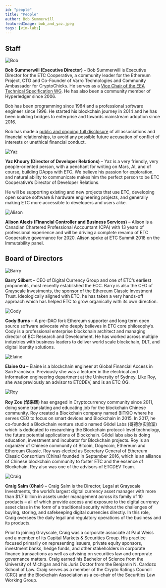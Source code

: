 ```yaml
---
id: "people"
title: "People"
author: Bob Summerwill
featuredImage: bob_and_yaz.jpeg
tags: [vim-labs]
---
```


## Staff

![Bob](/bob-summerwill-bw.png)

**Bob Summerwill (Executive Director)** – Bob Summerwill is Executive Director for the
ETC Cooperative, a community leader for the Ethereum Project, CTO and Co-Founder of
Varro Technologies and Community Ambassador for CryptoChicks.  He serves as a
[Vice Chair of the EEA Technical Specification WG](/posts/2020-03-09-bob-summerwill-joins-eea-technical-spec-wg-as-a-vice-chair).  He has also been a
community member of Hyperledger since 2006.

Bob has been programming since 1984 and a professional software engineer since 1996.  He
started his blockchain journey in 2014 and he has been building bridges to enterprise and
towards mainstream adoption since 2016.

Bob has made a [public and ongoing full disclosure](https://bobsummerwill.com/conflict-of-interests-statement/) of all associations and financial
relationships, to avoid any possible future accusation of conflict of interests or
unethical financial conduct.

![Yaz](/yaz_headshot_bw.jpg)

**Yaz Khoury (Director of Developer Relations)** – Yaz is a very friendly, very
people-oriented person, with a penchant for writing on Mars, AI, and of course,
building DApps with ETC. We believe his passion for exploration, and natural ability
to communicate makes him the perfect person to be ETC Cooperative’s Director of
Developer Relations.

He will be supporting existing and new projects that use ETC, developing open source
software & hardware engineering projects, and generally making ETC more accessible
to developers and users alike.

![Alison](/alison.jpeg)

**Alison Alexis (Financial Controller and Business Services)** – Alison is a Canadian
Chartered Professional Accountant (CPA) with 13 years of professional experience and
will be driving a complete revamp of ETC Cooperative governance for 2020.
Alison spoke at ETC Summit 2018 on the Immutability panel.

## Board of Directors

![Barry](/Barry-Silbert-BW.jpg)

**Barry Silbert** – CEO of Digital Currency Group and one of ETC’s earliest proponents,
most recently established the ECC.  Barry is also the CEO of Grayscale Investments,
the sponsor of the Ethereum Classic Investment Trust.  Ideologically aligned with ETC,
he has taken a very hands-off approach which has helped ETC to grow organically with
its own direction.

![Cody](/cody-burns.png)

**Cody Burns** – A pre-DAO fork Ethereum supporter and long term open source software
advocate who deeply believes in ETC core philosophy’s. Cody is a professional enterprise
blockchain architect and managing director of BC: Research and Development. He has worked
across multiple industries with business leaders to deliver world scale blockchain,
DLT, and digital identity solutions.

![Elaine](/Elaine-Ou-BW.png)

**Elaine Ou** – Elaine is a blockchain engineer at Global Financial Access in San
Francisco. Previously she was a lecturer in the electrical and information engineering
department at the University of Sydney.  Like Roy, she was previously an advisor to
ETCDEV, and is an ETC OG.

![Roy](/roy-bw.jpg)

**Roy Zou (邹来辉)** has engaged in Cryptocurrency community since 2011, doing some
translating and educating job for the blockchain Chinese community. Roy created a
Blockchain company named BITKIO where he serves CEO to focus on smart devices and
Blockchain in 2015. In 2017, he co-founded a Blockchain venture studio named
Gödel Labs (哥德尔实验室) which is dedicated to researching the Blockchain
protocol-level technology, the future potential applications of Blockchain.
Gödel labs also is doing education, investment and incubator for Blockchain
projects. Roy is an organizer of Chinese community of Bitcoin, Dogecoin,
Ethereum and Ethereum Classic. Roy was elected as Secretary General of
Ethereum Classic Consortium (China) founded in September 2016, which is an
alliance of Chinese blockchain community to foster ETC and the essence of
Blockchain. Roy also was one of the advisors of ETCDEV Team.

![Craig](/craig-bw.jpeg)

**Craig Salm (Chair)** – Craig Salm is the Director, Legal at Grayscale Investments, the
world’s largest digital currency asset manager with more than $1.7 billion in assets
under management across its family of 10 products – all of which provide access and
exposure to the digital currency asset class in the form of a traditional security
without the challenges of buying, storing, and safekeeping digital currencies directly.
In this role, Craig oversees the daily legal and regulatory operations of the business
and its products.

Prior to joining Grayscale, Craig was a corporate associate at Paul Weiss and a member
of its Capital Markets & Securities Group. His practice focused primarily on
representing issuers, private equity sponsors, investment banks, hedge funds, and
other stakeholders in corporate finance transactions as well as advising on securities
law and corporate governance matters. Craig earned his Bachelor of Science from the
University of Michigan and his Juris Doctor from the Benjamin N. Cardozo School of
Law. Craig serves as a member of the Crypto Ratings Council (CRC) and the Blockchain
Association as a co-chair of the Securities Law Working Group.
